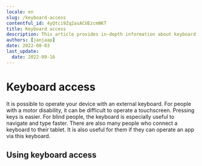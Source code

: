 ```yaml
---
locale: en
slug: /keyboard-access
contentful_id: 4yQtci9Zq2asACUEzcmNKT
title: Keyboard access
description: This article provides in-depth information about keyboard access on Android and iOS.
authors: [janjaap]
date: 2022-08-03
last_update:
  date: 2022-09-16
---
```


# Keyboard access

It is possible to operate your device with an external keyboard. For people with a motor disability, it can be difficult to operate a touchscreen. Pressing keys is easier. For blind people, the keyboard is especially useful to navigate and type faster. There are also many people who connect a keyboard to their tablet. It is also useful for them if they can operate an app via this keyboard.

## Using keyboard access

<LinkList title="List of keyboard access features" isHighlighted={true}>
  <LinkListItem
    url="/en/docs/android/features/keyboard-access"
    title="Keyboard Access for Android"
    appearance="link"
    label="Keyboard Access for Android"
    description="This article provides in-depth information about using Keyboard Access to control your Android device with a keyboard."
    image="/img/light/keyboard.svg"
    alt="Keyboard Access icon"
  />
  <LinkListItem
    url="/en/docs/ios/features/keyboard-access"
    title="Keyboard access for iOS"
    appearance="link"
    label="Keyboard Access for iOS"
    description="This article provides in-depth information about using Keyboard Access to control your iOS device with a keyboard."
    image="/img/light/keyboard.svg"
    alt="Keyboard Access icon"
  />
</LinkList>
